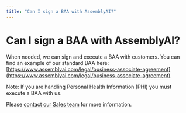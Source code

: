 ```yaml
---
title: "Can I sign a BAA with AssemblyAI?"
---
```


# Can I sign a BAA with AssemblyAI?

When needed, we can sign and execute a BAA with customers. You can find an example of our standard BAA here: [https://www.assemblyai.com/legal/business-associate-agreement](https://www.assemblyai.com/legal/business-associate-agreement)

Note: If you are handling Personal Health Information (PHI) you must execute a BAA with us.

Please [contact our Sales team](https://www.assemblyai.com/contact/sales) for more information.